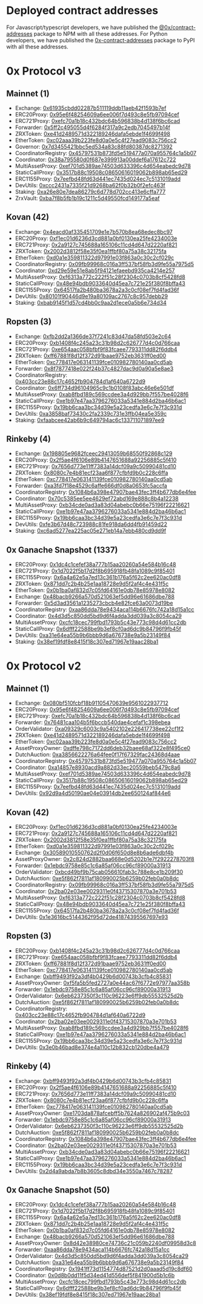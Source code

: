 # Deployed contract addresses

For Javascript/typescript developers, we have published the [@0x/contract-addresses](https://www.npmjs.com/package/@0x/contract-addresses) package to NPM with all these addresses.
For Python developers, we have published the [0x-contract-addresses](https://pypi.org/project/0x-contract-addresses/) package to PyPI with all these addresses.

# 0x Protocol v3
## Mainnet (1)

- Exchange: [0x61935cbdd02287b511119ddb11aeb42f1593b7ef](https://etherscan.io/address/0x61935cbdd02287b511119ddb11aeb42f1593b7ef)
- ERC20Proxy: [0x95e6f48254609a6ee006f7d493c8e5fb97094cef](https://etherscan.io/address/0x95e6f48254609a6ee006f7d493c8e5fb97094cef)
- ERC721Proxy: [0xefc70a1b18c432bdc64b596838b4d138f6bc6cad](https://etherscan.io/address/0xefc70a1b18c432bdc64b596838b4d138f6bc6cad)
- Forwarder: [0x5ff2c495055d4f6284f317a9c2edb7045497b14f](https://etherscan.io/address/0x5ff2c495055d4f6284f317a9c2edb7045497b14f)
- ZRXToken: [0xe41d2489571d322189246dafa5ebde1f4699f498](https://etherscan.io/address/0xe41d2489571d322189246dafa5ebde1f4699f498)
- EtherToken: [0xc02aaa39b223fe8d0a0e5c4f27ead9083c756cc2](https://etherscan.io/address/0xc02aaa39b223fe8d0a0e5c4f27ead9083c756cc2)
- Governor: [0x7d3455421bbc5ed534a83c88fd80387dc8271392](https://etherscan.io/address/0x7d3455421bbc5ed534a83c88fd80387dc8271392)
- CoordinatorRegistry: [0x45797531b873fd5e519477a070a955764c1a5b07](https://etherscan.io/address/0x45797531b873fd5e519477a070a955764c1a5b07)
- Coordinator: [0x38a795580d0f687e399913a00ddef6a17612c722](https://etherscan.io/address/0x38a795580d0f687e399913a00ddef6a17612c722)
- MultiAssetProxy: [0xef701d5389ae74503d633396c4d654eabedc9d78](https://etherscan.io/address/0xef701d5389ae74503d633396c4d654eabedc9d78)
- StaticCallProxy: [0x3517b88c19508c08650616019062b898ab65ed29](https://etherscan.io/address/0x3517b88c19508c08650616019062b898ab65ed29)
- ERC1155Proxy: [0x7eefbd48fd63d441ec7435d024ec7c5131019add](https://etherscan.io/address/0x7eefbd48fd63d441ec7435d024ec7c5131019add)
- DevUtils: [0xccc2431a7335f21d9268ba62f0b32b0f2efc463f](https://etherscan.io/address/0xccc2431a7335f21d9268ba62f0b32b0f2efc463f)
- Staking: [0xa26e80e7dea86279c6d778d702cc413e6cffa777](https://etherscan.io/address/0xa26e80e7dea86279c6d778d702cc413e6cffa777)
- ZrxVault: [0xba7f8b5fb1b19c1211c5d49550fcd149177a5eaf](https://etherscan.io/address/0xba7f8b5fb1b19c1211c5d49550fcd149177a5eaf)

## Kovan (42)

- Exchange: [0x4eacd0af335451709e1e7b570b8ea68edec8bc97](https://kovan.etherscan.io/address/0x4eacd0af335451709e1e7b570b8ea68edec8bc97)
- ERC20Proxy: [0xf1ec01d6236d3cd881a0bf0130ea25fe4234003e](https://kovan.etherscan.io/address/0xf1ec01d6236d3cd881a0bf0130ea25fe4234003e)
- ERC721Proxy: [0x2a9127c745688a165106c11cd4d647d2220af821](https://kovan.etherscan.io/address/0x2a9127c745688a165106c11cd4d647d2220af821)
- ZRXToken: [0x2002d3812f58e35f0ea1ffbf80a75a38c32175fa](https://kovan.etherscan.io/address/0x2002d3812f58e35f0ea1ffbf80a75a38c32175fa)
- EtherToken: [0xd0a1e359811322d97991e03f863a0c30c2cf029c](https://kovan.etherscan.io/address/0xd0a1e359811322d97991e03f863a0c30c2cf029c)
- CoordinatorRegistry: [0x09fb99968c016a3ff537bf58fb3d9fe55a7975d5](https://kovan.etherscan.io/address/0x09fb99968c016a3ff537bf58fb3d9fe55a7975d5)
- Coordinator: [0xd29e59e51e8ab5f94121efaeebd935ca4214e257](https://kovan.etherscan.io/address/0xd29e59e51e8ab5f94121efaeebd935ca4214e257)
- MultiAssetProxy: [0xf6313a772c222f51c28f2304c0703b8cf5428fd8](https://kovan.etherscan.io/address/0xf6313a772c222f51c28f2304c0703b8cf5428fd8)
- StaticCallProxy: [0x48e94bdb9033640d45ea7c721e25f380f8bffa43](https://kovan.etherscan.io/address/0x48e94bdb9033640d45ea7c721e25f380f8bffa43)
- ERC1155Proxy: [0x64517fa2b480ba3678a2a3c0cf08ef7fd4fad36f](https://kovan.etherscan.io/address/0x64517fa2b480ba3678a2a3c0cf08ef7fd4fad36f)
- DevUtils: [0x80101f90446d9e19a80109ac2767c8c957debb29](https://kovan.etherscan.io/address/0x80101f90446d9e19a80109ac2767c8c957debb29)
- Staking: [0xbab9145f1d57cd4bb0c9aa2d1ece0a5b6e734d34](https://kovan.etherscan.io/address/0xbab9145f1d57cd4bb0c9aa2d1ece0a5b6e734d34)

## Ropsten (3)

- Exchange: [0xfb2dd2a1366de37f7241c83d47da58fd503e2c64](https://ropsten.etherscan.io/address/0xfb2dd2a1366de37f7241c83d47da58fd503e2c64)
- ERC20Proxy: [0xb1408f4c245a23c31b98d2c626777d4c0d766caa](https://ropsten.etherscan.io/address/0xb1408f4c245a23c31b98d2c626777d4c0d766caa)
- ERC721Proxy: [0xe654aac058bfbf9f83fcaee7793311dd82f6ddb4](https://ropsten.etherscan.io/address/0xe654aac058bfbf9f83fcaee7793311dd82f6ddb4)
- ZRXToken: [0xff67881f8d12f372d91baae9752eb3631ff0ed00](https://ropsten.etherscan.io/address/0xff67881f8d12f372d91baae9752eb3631ff0ed00)
- EtherToken: [0xc778417e063141139fce010982780140aa0cd5ab](https://ropsten.etherscan.io/address/0xc778417e063141139fce010982780140aa0cd5ab)
- Forwarder: [0x8f7877418e022f24b37c4827dac9d0a90a5e8ae3](https://ropsten.etherscan.io/address/0x8f7877418e022f24b37c4827dac9d0a90a5e8ae3)
- CoordinatorRegistry: [0x403cc23e88c17c4652fb904784d1af640a6722d9](https://ropsten.etherscan.io/address/0x403cc23e88c17c4652fb904784d1af640a6722d9)
- Coordinator: [0x6ff734d96104965c9c1b0108f83abc46e6e501df](https://ropsten.etherscan.io/address/0x6ff734d96104965c9c1b0108f83abc46e6e501df)
- MultiAssetProxy: [0xab8fbd189c569ccdee3a4d929bb7f557be4028f6](https://ropsten.etherscan.io/address/0xab8fbd189c569ccdee3a4d929bb7f557be4028f6)
- StaticCallProxy: [0xe1b97e47aa3796276033a5341e884d2ba46b6ac1](https://ropsten.etherscan.io/address/0xe1b97e47aa3796276033a5341e884d2ba46b6ac1)
- ERC1155Proxy: [0x19bb6caa3bc34d39e5a23cedfa3e6c7e7f3c931d](https://ropsten.etherscan.io/address/0x19bb6caa3bc34d39e5a23cedfa3e6c7e7f3c931d)
- DevUtils: [0xa3858baf73430c2fa2339c731e3ffb04ea5e359c](https://ropsten.etherscan.io/address/0xa3858baf73430c2fa2339c731e3ffb04ea5e359c)
- Staking: [0xfaabcee42ab6b9c649794ac6c133711071897ee9](https://ropsten.etherscan.io/address/0xfaabcee42ab6b9c649794ac6c133711071897ee9)

## Rinkeby (4)

- Exchange: [0x198805e9682fceec29413059b68550f92868c129](https://rinkeby.etherscan.io/address/0x198805e9682fceec29413059b68550f92868c129)
- ERC20Proxy: [0x2f5ae4f6106e89b4147651688a92256885c5f410](https://rinkeby.etherscan.io/address/0x2f5ae4f6106e89b4147651688a92256885c5f410)
- ERC721Proxy: [0x7656d773e11ff7383a14dcf09a9c50990481cd10](https://rinkeby.etherscan.io/address/0x7656d773e11ff7383a14dcf09a9c50990481cd10)
- ZRXToken: [0x8080c7e4b81ecf23aa6f877cfbfd9b0c228c6ffa](https://rinkeby.etherscan.io/address/0x8080c7e4b81ecf23aa6f877cfbfd9b0c228c6ffa)
- EtherToken: [0xc778417e063141139fce010982780140aa0cd5ab](https://rinkeby.etherscan.io/address/0xc778417e063141139fce010982780140aa0cd5ab)
- Forwarder: [0xa3fd7f18e4529c6affe666df0d8a0653fc5accfa](https://rinkeby.etherscan.io/address/0xa3fd7f18e4529c6affe666df0d8a0653fc5accfa)
- CoordinatorRegistry: [0x1084b6a398e47907bae43fec3ff4b677db6e4fee](https://rinkeby.etherscan.io/address/0x1084b6a398e47907bae43fec3ff4b677db6e4fee)
- Coordinator: [0x70c5385ee5ee4629ef72abd169e888c8b4a12238](https://rinkeby.etherscan.io/address/0x70c5385ee5ee4629ef72abd169e888c8b4a12238)
- MultiAssetProxy: [0xb34cde0ad3a83d04abebc0b66e75196f22216621](https://rinkeby.etherscan.io/address/0xb34cde0ad3a83d04abebc0b66e75196f22216621)
- StaticCallProxy: [0xe1b97e47aa3796276033a5341e884d2ba46b6ac1](https://rinkeby.etherscan.io/address/0xe1b97e47aa3796276033a5341e884d2ba46b6ac1)
- ERC1155Proxy: [0x19bb6caa3bc34d39e5a23cedfa3e6c7e7f3c931d](https://rinkeby.etherscan.io/address/0x19bb6caa3bc34d39e5a23cedfa3e6c7e7f3c931d)
- DevUtils: [0xfe3b67d48c723988c81fe918da6dd4fb91459d22](https://rinkeby.etherscan.io/address/0xfe3b67d48c723988c81fe918da6dd4fb91459d22)
- Staking: [0xc6ad5277ea225ac05e271eb14a7ebb480cd9dd9f](https://rinkeby.etherscan.io/address/0xc6ad5277ea225ac05e271eb14a7ebb480cd9dd9f)

## 0x Ganache Snapshot (1337)

- ERC20Proxy: [0x1dc4c1cefef38a777b15aa20260a54e584b16c48]()
- ERC721Proxy: [0x1d7022f5b17d2f8b695918fb48fa1089c9f85401]()
- ERC1155Proxy: [0x6a4a62e5a7ed13c361b176a5f62c2ee620ac0df8]()
- ZRXToken: [0x871dd7c2b4b25e1aa18728e9d5f2af4c4e431f5c]()
- EtherToken: [0x0b1ba0af832d7c05fd64161e0db78e85978e8082]()
- Exchange: [0x48bacb9266a570d521063ef5dd96e61686dbe788]()
- Forwarder: [0x5d3ad3561a1235273cbcb4e82fce63a0073d19be]()
- CoordinatorRegistry: [0xaa86dda78e9434aca114b6676fc742a18d15a1cc]()
- Coordinator: [0x4d3d5c850dd5bd9d6f4adda3dd039a3c8054ca29]()
- MultiAssetProxy: [0xcfc18cec799fbd1793b5c43e773c98d4d61cc2db]()
- StaticCallProxy: [0x6dfff22588be9b3ef8cf0ad6dc9b84796f9fb45f]()
- DevUtils: [0xa31e64ea55b9b6bbb9d6a676738e9a5b23149f84]()
- Staking: [0x38ef19fdf8e8415f18c307ed71967e19aac28ba1]()


# 0x Protocol v2

## Mainnet (1)

- Exchange: [0x080bf510fcbf18b91105470639e9561022937712](https://etherscan.io/address/0x080bf510fcbf18b91105470639e9561022937712)
- ERC20Proxy: [0x95e6f48254609a6ee006f7d493c8e5fb97094cef](https://etherscan.io/address/0x95e6f48254609a6ee006f7d493c8e5fb97094cef)
- ERC721Proxy: [0xefc70a1b18c432bdc64b596838b4d138f6bc6cad](https://etherscan.io/address/0xefc70a1b18c432bdc64b596838b4d138f6bc6cad)
- Forwarder: [0x76481caa104b5f6bccb540dae4cefaf1c398ebea](https://etherscan.io/address/0x76481caa104b5f6bccb540dae4cefaf1c398ebea)
- OrderValidator: [0xa09329c6003c9a5402102e226417738ee22cf1f2](https://etherscan.io/address/0xa09329c6003c9a5402102e226417738ee22cf1f2)
- ZRXToken: [0xe41d2489571d322189246dafa5ebde1f4699f498](https://etherscan.io/address/0xe41d2489571d322189246dafa5ebde1f4699f498)
- EtherToken: [0xc02aaa39b223fe8d0a0e5c4f27ead9083c756cc2](https://etherscan.io/address/0xc02aaa39b223fe8d0a0e5c4f27ead9083c756cc2)
- AssetProxyOwner: [0xdffe798c7172dd6deb32baee68af322e8f495ce0](https://etherscan.io/address/0xdffe798c7172dd6deb32baee68af322e8f495ce0)
- DutchAuction: [0xa3856622276a64fee0f17f67329fac24368d4aae](https://etherscan.io/address/0xa3856622276a64fee0f17f67329fac24368d4aae)
- CoordinatorRegistry: [0x45797531b873fd5e519477a070a955764c1a5b07](https://etherscan.io/address/0x45797531b873fd5e519477a070a955764c1a5b07)
- Coordinator: [0xa14857e8930acd9a882d33ec20559beb5479c8a6](https://etherscan.io/address/0xa14857e8930acd9a882d33ec20559beb5479c8a6)
- MultiAssetProxy: [0xef701d5389ae74503d633396c4d654eabedc9d78](https://etherscan.io/address/0xef701d5389ae74503d633396c4d654eabedc9d78)
- StaticCallProxy: [0x3517b88c19508c08650616019062b898ab65ed29](https://etherscan.io/address/0x3517b88c19508c08650616019062b898ab65ed29)
- ERC1155Proxy: [0x7eefbd48fd63d441ec7435d024ec7c5131019add](https://etherscan.io/address/0x7eefbd48fd63d441ec7435d024ec7c5131019add)
- DevUtils: [0x92d9a4d50190ae04e03914db2ee650124af844e6](https://etherscan.io/address/0x92d9a4d50190ae04e03914db2ee650124af844e6)

## Kovan (42)

- ERC20Proxy: [0xf1ec01d6236d3cd881a0bf0130ea25fe4234003e](https://kovan.etherscan.io/address/0xf1ec01d6236d3cd881a0bf0130ea25fe4234003e)
- ERC721Proxy: [0x2a9127c745688a165106c11cd4d647d2220af821](https://kovan.etherscan.io/address/0x2a9127c745688a165106c11cd4d647d2220af821)
- ZRXToken: [0x2002d3812f58e35f0ea1ffbf80a75a38c32175fa](https://kovan.etherscan.io/address/0x2002d3812f58e35f0ea1ffbf80a75a38c32175fa)
- EtherToken: [0xd0a1e359811322d97991e03f863a0c30c2cf029c](https://kovan.etherscan.io/address/0xd0a1e359811322d97991e03f863a0c30c2cf029c)
- Exchange: [0x30589010550762d2f0d06f650d8e8b6ade6dbf4b](https://kovan.etherscan.io/address/0x30589010550762d2f0d06f650d8e8b6ade6dbf4b)
- AssetProxyOwner: [0x2c824d2882baa668e0d5202b1e7f2922278703f8](https://kovan.etherscan.io/address/0x2c824d2882baa668e0d5202b1e7f2922278703f8)
- Forwarder: [0x1ebdc9758e85c1c6a85af06cc96cf89000a31913](https://kovan.etherscan.io/address/0x1ebdc9758e85c1c6a85af06cc96cf89000a31913)
- OrderValidator: [0xbcd49bf9b75cab056610fab3c788e8ce1b209f30](https://kovan.etherscan.io/address/0xbcd49bf9b75cab056610fab3c788e8ce1b209f30)
- DutchAuction: [0xe5f862f7811af180990025b6259b02feb0a0b8dc](https://kovan.etherscan.io/address/0xe5f862f7811af180990025b6259b02feb0a0b8dc)
- CoordinatorRegistry: [0x09fb99968c016a3ff537bf58fb3d9fe55a7975d5](https://kovan.etherscan.io/address/0x09fb99968c016a3ff537bf58fb3d9fe55a7975d5)
- Coordinator: [0x2ba02e03ee0029311e0f43715307870a3e701b53](https://kovan.etherscan.io/address/0x2ba02e03ee0029311e0f43715307870a3e701b53)
- MultiAssetProxy: [0xf6313a772c222f51c28f2304c0703b8cf5428fd8](https://kovan.etherscan.io/address/0xf6313a772c222f51c28f2304c0703b8cf5428fd8)
- StaticCallProxy: [0x48e94bdb9033640d45ea7c721e25f380f8bffa43](https://kovan.etherscan.io/address/0x48e94bdb9033640d45ea7c721e25f380f8bffa43)
- ERC1155Proxy: [0x64517fa2b480ba3678a2a3c0cf08ef7fd4fad36f](https://kovan.etherscan.io/address/0x64517fa2b480ba3678a2a3c0cf08ef7fd4fad36f)
- DevUtils: [0x1e3616bc5144362f95d72de41874395567697e93](https://kovan.etherscan.io/address/0x1e3616bc5144362f95d72de41874395567697e93)

## Ropsten (3)

- ERC20Proxy: [0xb1408f4c245a23c31b98d2c626777d4c0d766caa](https://ropsten.etherscan.io/address/0xb1408f4c245a23c31b98d2c626777d4c0d766caa)
- ERC721Proxy: [0xe654aac058bfbf9f83fcaee7793311dd82f6ddb4](https://ropsten.etherscan.io/address/0xe654aac058bfbf9f83fcaee7793311dd82f6ddb4)
- ZRXToken: [0xff67881f8d12f372d91baae9752eb3631ff0ed00](https://ropsten.etherscan.io/address/0xff67881f8d12f372d91baae9752eb3631ff0ed00)
- EtherToken: [0xc778417e063141139fce010982780140aa0cd5ab](https://ropsten.etherscan.io/address/0xc778417e063141139fce010982780140aa0cd5ab)
- Exchange: [0xbff9493f92a3df4b0429b6d00743b3cfb4c85831](https://ropsten.etherscan.io/address/0xbff9493f92a3df4b0429b6d00743b3cfb4c85831)
- AssetProxyOwner: [0xf5fa5b5fed2727a0e44ac67f6772e97977aa358b](https://ropsten.etherscan.io/address/0xf5fa5b5fed2727a0e44ac67f6772e97977aa358b)
- Forwarder: [0x1ebdc9758e85c1c6a85af06cc96cf89000a31913](https://ropsten.etherscan.io/address/0x1ebdc9758e85c1c6a85af06cc96cf89000a31913)
- OrderValidator: [0x6eb6237350f3c110c96223e6ff9db55532525d2b](https://ropsten.etherscan.io/address/0x6eb6237350f3c110c96223e6ff9db55532525d2b)
- DutchAuction: [0xe5f862f7811af180990025b6259b02feb0a0b8dc](https://ropsten.etherscan.io/address/0xe5f862f7811af180990025b6259b02feb0a0b8dc)
- CoordinatorRegistry: [0x403cc23e88c17c4652fb904784d1af640a6722d9](https://ropsten.etherscan.io/address/0x403cc23e88c17c4652fb904784d1af640a6722d9)
- Coordinator: [0x2ba02e03ee0029311e0f43715307870a3e701b53](https://ropsten.etherscan.io/address/0x2ba02e03ee0029311e0f43715307870a3e701b53)
- MultiAssetProxy: [0xab8fbd189c569ccdee3a4d929bb7f557be4028f6](https://ropsten.etherscan.io/address/0xab8fbd189c569ccdee3a4d929bb7f557be4028f6)
- StaticCallProxy: [0xe1b97e47aa3796276033a5341e884d2ba46b6ac1](https://ropsten.etherscan.io/address/0xe1b97e47aa3796276033a5341e884d2ba46b6ac1)
- ERC1155Proxy: [0x19bb6caa3bc34d39e5a23cedfa3e6c7e7f3c931d](https://ropsten.etherscan.io/address/0x19bb6caa3bc34d39e5a23cedfa3e6c7e7f3c931d)
- DevUtils: [0x3e0b46bad8e374e4a110c12b832cb120dbe4a479](https://ropsten.etherscan.io/address/0x3e0b46bad8e374e4a110c12b832cb120dbe4a479)

## Rinkeby (4)

- Exchange: [0xbff9493f92a3df4b0429b6d00743b3cfb4c85831](https://rinkeby.etherscan.io/address/0xbff9493f92a3df4b0429b6d00743b3cfb4c85831)
- ERC20Proxy: [0x2f5ae4f6106e89b4147651688a92256885c5f410](https://rinkeby.etherscan.io/address/0x2f5ae4f6106e89b4147651688a92256885c5f410)
- ERC721Proxy: [0x7656d773e11ff7383a14dcf09a9c50990481cd10](https://rinkeby.etherscan.io/address/0x7656d773e11ff7383a14dcf09a9c50990481cd10)
- ZRXToken: [0x8080c7e4b81ecf23aa6f877cfbfd9b0c228c6ffa](https://rinkeby.etherscan.io/address/0x8080c7e4b81ecf23aa6f877cfbfd9b0c228c6ffa)
- EtherToken: [0xc778417e063141139fce010982780140aa0cd5ab](https://rinkeby.etherscan.io/address/0xc778417e063141139fce010982780140aa0cd5ab)
- AssetProxyOwner: [0xe1703da878afcebff5b7624a826902af475b9c03](https://rinkeby.etherscan.io/address/0xe1703da878afcebff5b7624a826902af475b9c03)
- Forwarder: [0x1ebdc9758e85c1c6a85af06cc96cf89000a31913](https://rinkeby.etherscan.io/address/0x1ebdc9758e85c1c6a85af06cc96cf89000a31913)
- OrderValidator: [0x6eb6237350f3c110c96223e6ff9db55532525d2b](https://rinkeby.etherscan.io/address/0x6eb6237350f3c110c96223e6ff9db55532525d2b)
- DutchAuction: [0xe5f862f7811af180990025b6259b02feb0a0b8dc](https://rinkeby.etherscan.io/address/0xe5f862f7811af180990025b6259b02feb0a0b8dc)
- CoordinatorRegistry: [0x1084b6a398e47907bae43fec3ff4b677db6e4fee](https://rinkeby.etherscan.io/address/0x1084b6a398e47907bae43fec3ff4b677db6e4fee)
- Coordinator: [0x2ba02e03ee0029311e0f43715307870a3e701b53](https://rinkeby.etherscan.io/address/0x2ba02e03ee0029311e0f43715307870a3e701b53)
- MultiAssetProxy: [0xb34cde0ad3a83d04abebc0b66e75196f22216621](https://rinkeby.etherscan.io/address/0xb34cde0ad3a83d04abebc0b66e75196f22216621)
- StaticCallProxy: [0xe1b97e47aa3796276033a5341e884d2ba46b6ac1](https://rinkeby.etherscan.io/address/0xe1b97e47aa3796276033a5341e884d2ba46b6ac1)
- ERC1155Proxy: [0x19bb6caa3bc34d39e5a23cedfa3e6c7e7f3c931d](https://rinkeby.etherscan.io/address/0x19bb6caa3bc34d39e5a23cedfa3e6c7e7f3c931d)
- DevUtils: [0x2d4a9abda7b8b3605c8dbd34e3550a7467c78287](https://rinkeby.etherscan.io/address/0x2d4a9abda7b8b3605c8dbd34e3550a7467c78287)

## 0x Ganache Snapshot (50)

- ERC20Proxy: [0x1dc4c1cefef38a777b15aa20260a54e584b16c48](https://infura.io/address/0x1dc4c1cefef38a777b15aa20260a54e584b16c48)
- ERC721Proxy: [0x1d7022f5b17d2f8b695918fb48fa1089c9f85401](https://infura.io/address/0x1d7022f5b17d2f8b695918fb48fa1089c9f85401)
- ERC1155Proxy: [0x6a4a62e5a7ed13c361b176a5f62c2ee620ac0df8](https://infura.io/address/0x6a4a62e5a7ed13c361b176a5f62c2ee620ac0df8)
- ZRXToken: [0x871dd7c2b4b25e1aa18728e9d5f2af4c4e431f5c](https://infura.io/address/0x871dd7c2b4b25e1aa18728e9d5f2af4c4e431f5c)
- EtherToken: [0x0b1ba0af832d7c05fd64161e0db78e85978e8082](https://infura.io/address/0x0b1ba0af832d7c05fd64161e0db78e85978e8082)
- Exchange: [0x48bacb9266a570d521063ef5dd96e61686dbe788](https://infura.io/address/0x48bacb9266a570d521063ef5dd96e61686dbe788)
- AssetProxyOwner: [0x8d42e38980ce74736c21c059b2240df09958d3c8](https://infura.io/address/0x8d42e38980ce74736c21c059b2240df09958d3c8)
- Forwarder: [0xaa86dda78e9434aca114b6676fc742a18d15a1cc](https://infura.io/address/0xaa86dda78e9434aca114b6676fc742a18d15a1cc)
- OrderValidator: [0x4d3d5c850dd5bd9d6f4adda3dd039a3c8054ca29](https://infura.io/address/0x4d3d5c850dd5bd9d6f4adda3dd039a3c8054ca29)
- DutchAuction: [0xa31e64ea55b9b6bbb9d6a676738e9a5b23149f84](https://infura.io/address/0xa31e64ea55b9b6bbb9d6a676738e9a5b23149f84)
- CoordinatorRegistry: [0x1941ff73d1154774d87521d2d0aaad5d19c8df60](https://infura.io/address/0x1941ff73d1154774d87521d2d0aaad5d19c8df60)
- Coordinator: [0x0d8b0dd11f5d34ed41d556def5f841900d5b1c6b](https://infura.io/address/0x0d8b0dd11f5d34ed41d556def5f841900d5b1c6b)
- MultiAssetProxy: [0xcfc18cec799fbd1793b5c43e773c98d4d61cc2db](https://infura.io/address/0xcfc18cec799fbd1793b5c43e773c98d4d61cc2db)
- StaticCallProxy: [0x6dfff22588be9b3ef8cf0ad6dc9b84796f9fb45f](https://infura.io/address/0x6dfff22588be9b3ef8cf0ad6dc9b84796f9fb45f)
- DevUtils: [0x38ef19fdf8e8415f18c307ed71967e19aac28ba1](https://infura.io/address/0x38ef19fdf8e8415f18c307ed71967e19aac28ba1)
